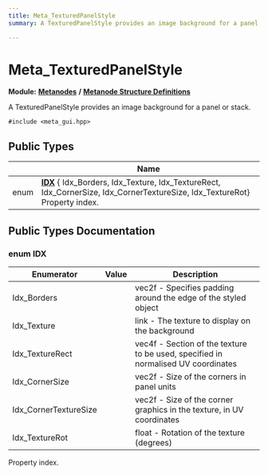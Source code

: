 ```yaml
---
title: Meta_TexturedPanelStyle
summary: A TexturedPanelStyle provides an image background for a panel or stack. 

---
```


# Meta_TexturedPanelStyle

**Module:** **[Metanodes](../Modules/group__api__metanodes.mdx)** **/** **[Metanode Structure Definitions](../Modules/group__api__metadefs.mdx)**



A TexturedPanelStyle provides an image background for a panel or stack. 


`#include <meta_gui.hpp>`

## Public Types

|                | Name           |
| -------------- | -------------- |
| enum| **[IDX](../Classes/struct_meta___textured_panel_style.mdx#enum-idx)** { Idx_Borders, Idx_Texture, Idx_TextureRect, Idx_CornerSize, Idx_CornerTextureSize, Idx_TextureRot}<br />Property index.  |

## Public Types Documentation

### enum IDX

| Enumerator | Value | Description |
| ---------- | ----- | ----------- |
| Idx_Borders | | vec2f - Specifies padding around the edge of the styled object   |
| Idx_Texture | | link - The texture to display on the background   |
| Idx_TextureRect | | vec4f - Section of the texture to be used, specified in normalised UV coordinates   |
| Idx_CornerSize | | vec2f - Size of the corners in panel units   |
| Idx_CornerTextureSize | | vec2f - Size of the corner graphics in the texture, in UV coordinates   |
| Idx_TextureRot | | float - Rotation of the texture (degrees)   |



Property index. 

